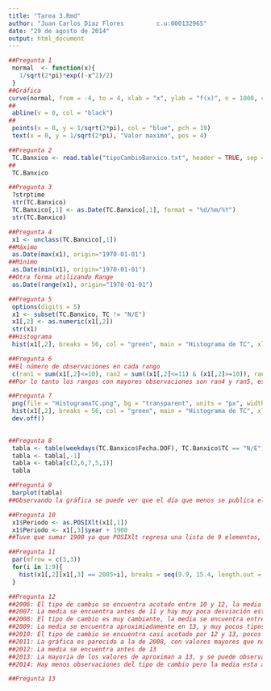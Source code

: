 ```yaml
---
title: "Tarea 3.Rmd"
author: "Juan Carlos Díaz Flores         c.u:000132965"
date: "29 de agosto de 2014"
output: html_document
---
```


```r
##Pregunta 1
 normal  <- function(x){
   1/sqrt(2*pi)*exp((-x^2)/2)
 }
##Gráfica
curve(normal, from = -4, to = 4, xlab = "x", ylab = "f(x)", n = 1000, col= "red", main = expression(paste("Grafica de la funcion   ", over(1,sqrt(2*pi))%.%e^-over(x^2,2))), par(las = 1))
##
 abline(v = 0, col = "black")
##
 points(x = 0, y = 1/sqrt(2*pi), col = "blue", pch = 19)
 text(x = 0, y = 1/sqrt(2*pi), "Valor maximo", pos = 4)
```

```r
##Pregunta 2
 TC.Banxico <- read.table("tipoCambioBanxico.txt", header = TRUE, sep = "|", stringsAsFactors = FALSE)
##
 TC.Banxico
```

```r
##Pregunta 3
 ?strptime
 str(TC.Banxico)
 TC.Banxico[,1] <- as.Date(TC.Banxico[,1], format = "%d/%m/%Y")
 str(TC.Banxico)
```

```r
##Pregunta 4
 x1 <- unclass(TC.Banxico[,1])
##Máximo
 as.Date(max(x1), origin="1970-01-01")
##Mínimo
 as.Date(min(x1), origin="1970-01-01")
##Otra forma utilizando Range
 as.Date(range(x1), origin="1970-01-01")
```

```r
##Pregunta 5
 options(digits = 5)
 x1 <- subset(TC.Banxico, TC != "N/E")
 x1[,2] <- as.numeric(x1[,2])
 str(x1)
##Histograma
 hist(x1[,2], breaks = 56, col = "green", main = "Histograma de TC", xlab = "TC", ylab = "Frecuencia")
```

```r
##Pregunta 6
##El número de observaciones en cada rango
 c(ran1 = sum(x1[,2]<=10), ran2 = sum((x1[,2]<=11) & (x1[,2]>=10)), ran3 = sum((x1[,2]<=12) & (x1[,2]>=11)), ran4 = sum((x1[,2]<=13) & (x1[,2]>=12)), ran5 = sum((x1[,2]<=14) & (x1[,2]>=13)), ran6 = sum((x1[,2]<=15) & (x1[,2]>=14)), ran7 = sum(x1[,2]>=15))
##Por lo tanto los rangos con mayores observaciones son ran4 y ran5, es decir entre los tipos de cambio 12-13 y 13-14
```

```r
##Pregunta 7
 png(file = "HistogramaTC.png", bg = "transparent", units = "px", width = 450, height = 500)
 hist(x1[,2], breaks = 56, col = "green", main = "Histograma de TC", xlab = "TC", ylab = "Frecuencia")
 dev.off()
 
```

```r
##Pregunta 8
 tabla <- table(weekdays(TC.Banxico$Fecha.DOF), TC.Banxico$TC == "N/E")
 tabla <- tabla[,-1]
 tabla <- tabla[c(2,6,7,5,1)]
 tabla
```

```r
##Pregunta 9
 barplot(tabla)
##Observando la gráfica se puede ver que el día que menos se publica el TC es en lunes
```

```r
##Pregunta 10
 x1$Periodo <- as.POSIXlt(x1[,1])
 x1$Periodo <- x1[,3]$year + 1900
##Tuve que sumar 1900 ya que POSIXlt regresa una lista de 9 elementos, y consultando la ayuda ?POSIXlt, pude observar que cuando ocupo el elemento year me regresa los años desde 1900 
```

```r
##Pregunta 11
 par(mfrow = c(3,3))
 for(i in 1:9){
   hist(x1[,2][x1[,3] == 2005+i], breaks = seq(9.9, 15.4, length.out = 30), xlim = c(9.9, 15.4), ylim = c(0, 120), main = 2005+i,  xlab = "TC")
 }
```

```r
##Pregunta 12
##2006: El tipo de cambio se encuentra acotado entre 10 y 12, la media se encuentra aproximadamante en 11
##2007: La media se encuentra antes de 11 y hay muy poca desviación estándar
##2008: El tipo de cambio es muy cambiante, la media se encuentra entre 10 y 11
##2009: La media se encuentra aproximiadamente en 13, y muy pocos tipos de cambio están después de 15
##2010: El tipo de cambio se encuentra casi acotado por 12 y 13, pocos valores pasan de 13
##2011: La gráfica es parecida a la de 2008, con valores mayores que no pasan de 15
##2012: La media se encuentra antes de 13
##2013: La mayoría de los valores de aproximan a 13, y se puede observar desviación
##2014: Hay menos observaciones del tipo de cambio pero la media esta aproximadamente en 13
```

```r
##Pregunta 13
```






